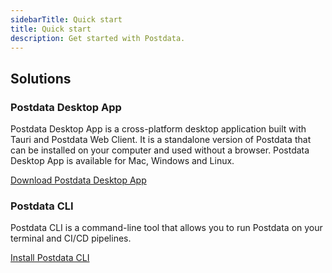 ```yaml
---
sidebarTitle: Quick start
title: Quick start
description: Get started with Postdata.
---
```


## Solutions

### Postdata Desktop App

Postdata Desktop App is a cross-platform desktop application built with Tauri and Postdata Web Client. It is a standalone version of Postdata that can be installed on your computer and used without a browser. Postdata Desktop App is available for Mac, Windows and Linux.

[Download Postdata Desktop App](https://postdata.cn/download)

### Postdata CLI

Postdata CLI is a command-line tool that allows you to run Postdata on your terminal and CI/CD pipelines.

[Install Postdata CLI](/documentation/clients/cli/overview)
